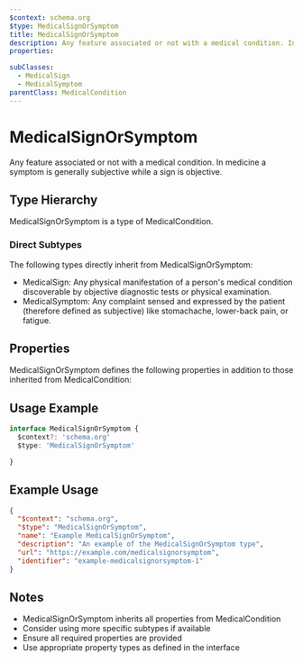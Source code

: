 ```yaml
---
$context: schema.org
$type: MedicalSignOrSymptom
title: MedicalSignOrSymptom
description: Any feature associated or not with a medical condition. In medicine a symptom is generally subjective while a sign is objective.
properties:

subClasses:
  - MedicalSign
  - MedicalSymptom
parentClass: MedicalCondition
---
```


# MedicalSignOrSymptom

Any feature associated or not with a medical condition. In medicine a symptom is generally subjective while a sign is objective.

## Type Hierarchy

MedicalSignOrSymptom is a type of MedicalCondition.

### Direct Subtypes

The following types directly inherit from MedicalSignOrSymptom:

- MedicalSign: Any physical manifestation of a person's medical condition discoverable by objective diagnostic tests or physical examination.
- MedicalSymptom: Any complaint sensed and expressed by the patient (therefore defined as subjective)  like stomachache, lower-back pain, or fatigue.

## Properties

MedicalSignOrSymptom defines the following properties in addition to those inherited from MedicalCondition:



## Usage Example

```typescript
interface MedicalSignOrSymptom {
  $context?: 'schema.org'
  $type: 'MedicalSignOrSymptom'

}
```

## Example Usage

```json
{
  "$context": "schema.org",
  "$type": "MedicalSignOrSymptom",
  "name": "Example MedicalSignOrSymptom",
  "description": "An example of the MedicalSignOrSymptom type",
  "url": "https://example.com/medicalsignorsymptom",
  "identifier": "example-medicalsignorsymptom-1"
}
```

## Notes

- MedicalSignOrSymptom inherits all properties from MedicalCondition
- Consider using more specific subtypes if available
- Ensure all required properties are provided
- Use appropriate property types as defined in the interface
